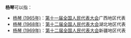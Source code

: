 '''杨琴'''可以指：
* [[杨琴_(1965年)|杨琴 (1965年)]]：[[第十一届全国人民代表大会|第十一届全国人民代表大会]]广西地区代表
* [[杨琴_(1968年)|杨琴 (1968年)]]：[[第十二届全国人民代表大会|第十二届全国人民代表大会]]湖北地区代表
* [[杨琴_(1969年)|杨琴 (1969年)]]：[[第十二届全国人民代表大会|第十二届全国人民代表大会]]新疆地区代表

{{disambig|Q琴|Cat=二字杨姓人名消歧义}}